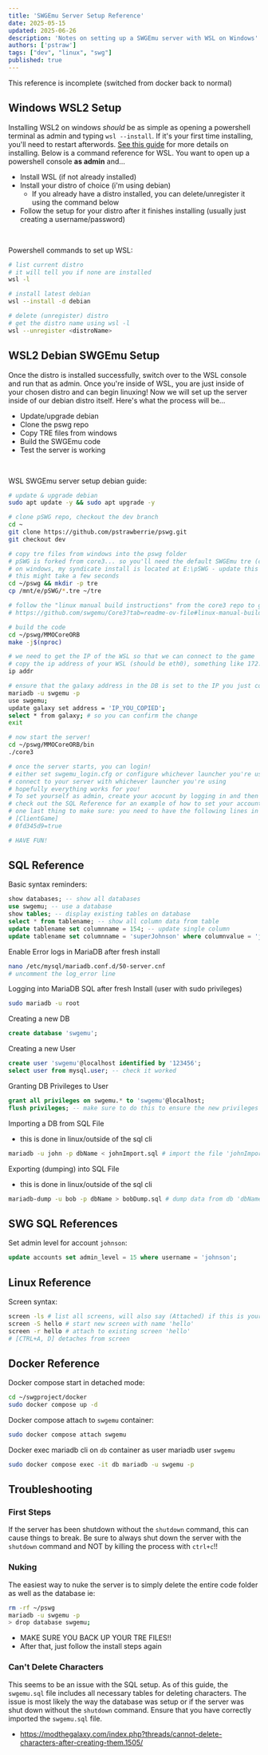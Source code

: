 ```yaml
---
title: 'SWGEmu Server Setup Reference'
date: 2025-05-15
updated: 2025-06-26
description: 'Notes on setting up a SWGEmu server with WSL on Windows'
authors: ['pstraw']
tags: ["dev", "linux", "swg"]
published: true
---
```


<p class="callout warning">This reference is incomplete (switched from docker back to normal)</p>
<NoteJumpMenu client:load links={[
  {title: 'Windows WSL2 Setup', path: '#windows-wsl2-setup'},
  {title: 'WSL2 Debian SWGEmu Setup', path: '#wsl2-debian-swgemu-setup'},
  {title: 'Docker Reference', path: '#docker-reference'},
  {title: 'SQL Reference', path: '#sql-reference'},
  {title: 'Linux Reference', path: '#linux-reference'},
  {title: 'Troubleshooting', path: "#troubleshooting"},
  ]}/>

## Windows WSL2 Setup
Installing WSL2 on windows *should* be as simple as opening a powershell terminal as admin and typing `wsl --install`. If it's your first time installing, you'll need to restart afterwords. [See this guide](https://learn.microsoft.com/en-us/windows/wsl/install) for more details on installing. Below is a command reference for WSL. You want to open up a powershell console **as admin** and...
- Install WSL (if not already installed)
- Install your distro of choice (i'm using debian)
  - If you already have a distro installed, you can delete/unregister it using the command below
- Follow the setup for your distro after it finishes installing (usually just creating a username/password)
<br />

Powershell commands to set up WSL:
```bash
# list current distro
# it will tell you if none are installed
wsl -l

# install latest debian
wsl --install -d debian

# delete (unregister) distro
# get the distro name using wsl -l
wsl --unregister <distroName>
```

## WSL2 Debian SWGEmu Setup
Once the distro is installed successfully, switch over to the WSL console and run that as admin. Once you're inside of WSL, you are just inside of your chosen distro and can begin linuxing! Now we will set up the server inside of our debian distro itself. Here's what the process will be...
- Update/upgrade debian
- Clone the pswg repo
- Copy TRE files from windows
- Build the SWGEmu code
- Test the server is working
<br />

WSL SWGEmu server setup debian guide:
```bash
# update & upgrade debian
sudo apt update -y && sudo apt upgrade -y

# clone pSWG repo, checkout the dev branch
cd ~
git clone https://github.com/pstrawberrie/pswg.git
git checkout dev

# copy tre files from windows into the pswg folder
# pSWG is forked from core3... so you'll need the default SWGEmu tre (client) files
# on windows, my syndicate install is located at E:\pSWG - update this accordingly (/mnt/<driveLetter>/<installLocation>/*.tre)
# this might take a few seconds 
cd ~/pswg && mkdir -p tre
cp /mnt/e/pSWG/*.tre ~/tre

# follow the "linux manual build instructions" from the core3 repo to get debian set up
# https://github.com/swgemu/Core3?tab=readme-ov-file#linux-manual-build

# build the code
cd ~/pswg/MMOCoreORB
make -j$(nproc)

# we need to get the IP of the WSL so that we can connect to the game
# copy the ip address of your WSL (should be eth0), something like 172.22.218.115
ip addr

# ensure that the galaxy address in the DB is set to the IP you just copied
mariadb -u swgemu -p
use swgemu;
update galaxy set address = 'IP_YOU_COPIED';
select * from galaxy; # so you can confirm the change
exit

# now start the server!
cd ~/pswg/MMOCoreORB/bin
./core3

# once the server starts, you can login!
# either set swgemu_login.cfg or configure whichever launcher you're using with the IP you copied from your WSL
# connect to your server with whichever launcher you're using
# hopefully everything works for you!
# To set yourself as admin, create your acocunt by logging in and then exit the game
# check out the SQL Reference for an example of how to set your account to admin
# one last thing to make sure: you need to have the following lines in your user.cfg file to be able to use admin commands:
# [ClientGame]
# 0fd345d9=true

# HAVE FUN!
```

## SQL Reference
Basic syntax reminders:
```sql
show databases; -- show all databases
use swgemu; -- use a database
show tables; -- display existing tables on database
select * from tablename; -- show all column data from table
update tablename set columnname = 154; -- update single column
update tablename set columnname = 'superJohnson' where columnvalue = 'johnson'; -- update a column existing value
```

Enable Error logs in MariaDB after fresh install
```bash
nano /etc/mysql/mariadb.conf.d/50-server.cnf
# uncomment the log_error line
```

Logging into MariaDB SQL after fresh Install (user with sudo privileges)
```bash
sudo mariadb -u root
```

Creating a new DB
```sql
create database 'swgemu';
```

Creating a new User
```sql
create user 'swgemu'@localhost identified by '123456';
select user from mysql.user; -- check it worked
```

Granting DB Privileges to User
```sql
grant all privileges on swgemu.* to 'swgemu'@localhost;
flush privileges; -- make sure to do this to ensure the new privileges take effect
```

Importing a DB from SQL File
- this is done in linux/outside of the sql cli
```bash
mariadb -u john -p dbName < johnImport.sql # import the file 'johnImport.sql' as user 'john' into db 'dbName'
```

Exporting (dumping) into SQL File
- this is done in linux/outside of the sql cli
```bash
mariadb-dump -u bob -p dbName > bobDump.sql # dump data from db 'dbName' into file 'bobDump.sql' as user 'bob'
```

## SWG SQL References
Set admin level for account `johnson`:
```sql
update accounts set admin_level = 15 where username = 'johnson';
```

## Linux Reference
Screen syntax:
```bash
screen -ls # list all screens, will also say (Attached) if this is your active screen
screen -S hello # start new screen with name 'hello'
screen -r hello # attach to existing screen 'hello'
# [CTRL+A, D] detaches from screen
```

## Docker Reference
Docker compose start in detached mode:
```bash
cd ~/swgproject/docker
sudo docker compose up -d
```

Docker compose attach to `swgemu` container:
```bash
sudo docker compose attach swgemu
```

Docker exec mariadb cli on `db` container as user mariadb user `swgemu`
```bash
sudo docker compose exec -it db mariadb -u swgemu -p
```

## Troubleshooting
### First Steps
If the server has been shutdown without the `shutdown` command, this can cause things to break. Be sure to always shut down the server with the `shutdown` command and NOT by killing the process with `ctrl+c`!!

### Nuking
The easiest way to nuke the server is to simply delete the entire code folder as well as the database ie:
```bash
rm -rf ~/pswg
mariadb -u swgemu -p
> drop database swgemu;
```
- MAKE SURE YOU BACK UP YOUR TRE FILES!!
- After that, just follow the install steps again

### Can't Delete Characters
This seems to be an issue with the SQL setup. As of this guide, the `swgemu.sql` file includes all necessary tables for deleting characters. The issue is most likely the way the database was setup or if the server was shut down without the `shutdown` command. Ensure that you have correctly imported the `swgemu.sql` file.
- https://modthegalaxy.com/index.php?threads/cannot-delete-characters-after-creating-them.1505/